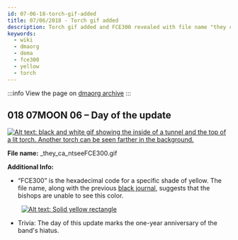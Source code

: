 ```yaml
---
id: 07-06-18-torch-gif-added
title: 07/06/2018 - Torch gif added
description: Torch gif added and FCE300 revealed with file name "they cant see FCE300". Update exactly a year after the start of the hiatus.
keywords:
  - wiki
  - dmaorg
  - dema
  - fce300
  - yellow
  - torch
---
```


:::info
View the page on [dmaorg archive](https://www.dmaorg.site/070618/found/15398642_14/clancy.html)
:::

## 018 07MOON 06  – Day of the update

[![Alt text: black and white gif showing the inside of a tunnel and the top of a lit torch. Another torch can be seen farther in the background.](./assets/_they_ca_ntseeFCE300.gif)](./assets/_they_ca_ntseeFCE300.gif)

**File name:** _they_ca_ntseeFCE300.gif

**Additional Info:**

- “FCE300” is the hexadecimal code for a specific shade of yellow. The file name, along with the previous [black journal](https://www.twentyonepilots.wiki/docs/trench/07-05-18-black-journal-added#018-07moon-05), suggests that the bishops are unable to see this color.

&nbsp;&nbsp;&nbsp;&nbsp;&nbsp;&nbsp;&nbsp;&nbsp;[![Alt text: Solid yellow rectangle](./assets/fce300.png)](./assets/fce300.png)

- Trivia: The day of this update marks the one-year anniversary of the band's hiatus.
